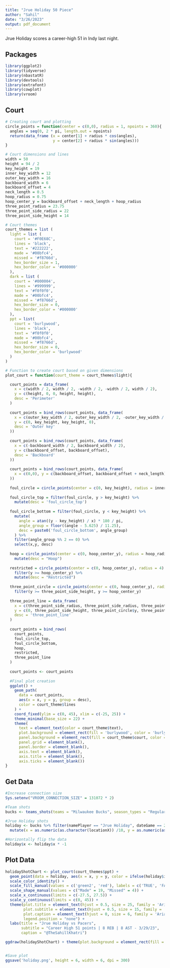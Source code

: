```yaml
---
title: "Jrue Holiday 50 Piece"
author: "Sahil"
date: "3/26/2023"
output: pdf_document
---
```

 
 Jrue Holiday scores a career-high 51 in Indy last night.
 
## Packages
```r
library(ggplot2)
library(tidyverse)
library(nbastatR)
library(devtools)
library(extrafont)
library(cowplot)
library(vroom)
```

## Court
```r
# Creating court and plotting
circle_points = function(center = c(0,0), radius = 1, npoints = 360){
  angles = seq(0, 2 * pi, length.out = npoints)
  return(data_frame (x = center[1] + radius * cos(angles),
                     y = center[2] + radius * sin(angles)))
}

# Court dimensions and lines
width = 50
height = 94 / 2
key_height = 19
inner_key_width = 12
outer_key_width = 16
backboard_width = 6
backboard_offset = 4
neck_length = 0.5
hoop_radius = 0.75
hoop_center_y = backboard_offset + neck_length + hoop_radius
three_point_radius = 23.75
three_point_side_radius = 22
three_point_side_height = 14

# Court themes
court_themes = list (
  light = list (
    court = '#F0E68C',
    lines = 'black',
    text = '#222222',
    made = '#00bfc4',
    missed = '#f8766d',
    hex_border_size = 1,
    hex_border_color = '#000000'
  ),
  dark = list (
    court = '#000004',
    lines = '#999999',
    text = '#f0f0f0',
    made = '#00bfc4',
    missed = '#f8766d',
    hex_border_size = 0,
    hex_border_color = '#000000'
  ),
  ppt = list(
    court = 'burlywood',
    lines = 'black',
    text = '#f0f0f0',
    made = '#00bfc4',
    missed = '#f8766d',
    hex_border_size = 0,
    hex_border_color = 'burlywood'
  )
)

# Function to create court based on given dimensions
plot_court = function(court_theme = court_themes$light){

  court_points = data_frame(
    x = c(width / 2, width / 2, -width / 2, -width / 2, width / 2),
    y = c(height, 0, 0, height, height),
    desc = 'Perimeter'
  )
  
  court_points = bind_rows(court_points, data_frame(
    x = c(outer_key_width / 2, outer_key_width / 2, -outer_key_width / 2, -outer_key_width / 2),
    y = c(0, key_height, key_height, 0),
    desc = 'Outer key'
  ))
  
  court_points = bind_rows(court_points, data_frame(
    x = c(-backboard_width / 2, backboard_width / 2),
    y = c(backboard_offset, backboard_offset),
    desc = 'Backboard'
  ))
  
  court_points = bind_rows(court_points, data_frame(
    x = c(0,0), y = c(backboard_offset, backboard_offset + neck_length), desc = 'Neck'
  ))
  
  foul_circle = circle_points(center = c(0, key_height), radius = inner_key_width / 2)
  
  foul_circle_top = filter(foul_circle, y > key_height) %>%
    mutate(desc = 'foul_circle_top')
    
  foul_circle_bottom = filter(foul_circle, y < key_height) %>%
    mutate(
      angle = atan((y - key_height) / x) * 180 / pi,
      angle_group = floor((angle - 5.625) / 11.25),
      desc = paste0('foul_circle_bottom', angle_group)
    ) %>%
    filter(angle_group %% 2 == 0) %>%
    select(x,y, desc)
  
  hoop = circle_points(center = c(0, hoop_center_y), radius = hoop_radius) %>%
    mutate(desc = "Hoop")
  
  restricted = circle_points(center = c(0, hoop_center_y), radius = 4) %>%
    filter(y >= hoop_center_y) %>%
    mutate(desc = "Restricted")
  
  three_point_circle = circle_points(center = c(0, hoop_center_y), radius = three_point_radius) %>%
    filter(y >= three_point_side_height, y >= hoop_center_y)
  
  three_point_line = data_frame(
    x = c(three_point_side_radius, three_point_side_radius, three_point_circle$x, -three_point_side_radius, -three_point_side_radius),
    y = c(0, three_point_side_height, three_point_circle$y, three_point_side_height, 0),
    desc = 'three_point_line'
  )
  
  court_points = bind_rows(
    court_points,
    foul_circle_top,
    foul_circle_bottom,
    hoop,
    restricted,
    three_point_line
  )
  
  court_points <- court_points
  
  #Final plot creation
  ggplot() +
    geom_path(
      data = court_points,
      aes(x = x, y = y, group = desc),
      color = court_theme$lines
    ) +
    coord_fixed(ylim = c(0, 45), xlim = c(-25, 25)) +
    theme_minimal(base_size = 22) +
    theme(
      text = element_text(color = court_theme$text),
      plot.background = element_rect(fill = 'burlywood', color = 'burlywood'),
      panel.background = element_rect(fill = court_theme$court, color = court_theme$court),
      panel.grid = element_blank(),
      panel.border = element_blank(),
      axis.text = element_blank(),
      axis.title = element_blank(),
      axis.ticks = element_blank())
}
```

## Get Data
```r
#Increase connection size
Sys.setenv("VROOM_CONNECTION_SIZE" = 131072 * 2)

#Team shots
bucks <- teams_shots(teams = "Milwaukee Bucks", season_types = "Regular Season", seasons = 2023)

#Jrue Holiday shots
holiday <- bucks %>% filter(namePlayer == "Jrue Holiday", dateGame == 20230329) %>%
  mutate(x = as.numeric(as.character(locationX)) /10, y = as.numeric(as.character(locationY)) / 10 + hoop_center_y)

#Horizontally flip the data
holiday$x <- holiday$x * -1
```

## Plot Data
```r
holidayShotChart <- plot_court(court_themes$ppt) +
  geom_point(data = holiday, aes(x = x, y = y, color = ifelse(holiday$isShotMade, "green4", "red"), shape = ifelse(holiday$isShotMade, "Made", "Missed")), size = 3, stroke = 0.5, fill = NA) +
  scale_color_identity() + 
  scale_fill_manual(values = c('green2', 'red'), labels = c('TRUE', 'FALSE')) +
  scale_shape_manual(values = c("Made" = 19, "Missed" = 4)) +
  scale_x_continuous(limits = c(-27.5, 27.5)) +
  scale_y_continuous(limits = c(0, 45)) +
  theme(plot.title = element_text(hjust = 0.5, size = 25, family = 'Arial', face = 'bold', color = "black", vjust = -4), 
        plot.subtitle = element_text(hjust = 0.5, size = 15, family = 'Arial', face = 'bold', color = "black", vjust = -8),
        plot.caption = element_text(hjust = 0, size = 6, family = 'Arial', face = 'bold', color = 'black'),
        legend.position = "none") +
  labs(title = "Jrue Holiday vs Pacers",
       subtitle = "Career High 51 points | 8 REB | 8 AST - 3/29/23",
       caption = "@TheSahillKhatri")

ggdraw(holidayShotChart) + theme(plot.background = element_rect(fill = 'burlywood', color = NA))


#Save plot
ggsave('holiday.png', height = 6, width = 6, dpi = 300)

```


